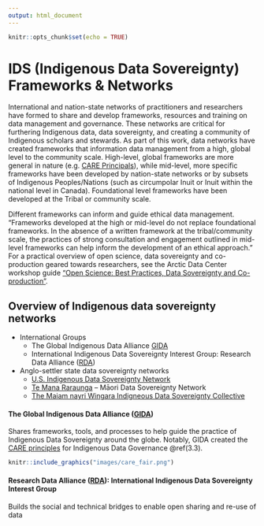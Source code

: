 ```yaml
---
output: html_document
---
```


```r
knitr::opts_chunk$set(echo = TRUE)
```

# IDS (Indigenous Data Sovereignty) Frameworks & Networks
International and nation-state networks of practitioners and researchers have formed to share and develop frameworks, resources and training on data management and governance. These networks are critical for furthering Indigenous data, data sovereignty, and creating a community of Indigenous scholars and stewards. As part of this work, data networks have created frameworks that information data management from a high, global level to the community scale. High-level, global frameworks are more general in nature (e.g. [CARE Principals](https://static1.squarespace.com/static/5d3799de845604000199cd24/t/5da9f4479ecab221ce848fb2/1571419335217/CARE+Principles_One+Pagers+FINAL_Oct_17_2019.pdf)), while mid-level, more specific frameworks have been developed by nation-state networks or by subsets of Indigenous Peoples/Nations (such as circumpolar Inuit or Inuit within the national level in Canada). Foundational level frameworks have been developed at the Tribal or community scale.

Different frameworks can inform and guide ethical data management. "Frameworks developed at the high or mid-level do not replace foundational frameworks. In the absence of a written framework at the tribal/community scale, the practices of strong consultation and engagement outlined in mid-level frameworks can help inform the development of an ethical approach." For a practical overview of open science, data sovereignty and co-production geared towards researchers, see the Arctic Data Center workshop guide ["Open Science: Best Practices, Data Sovereignty and Co-production"](https://learning.nceas.ucsb.edu/2022-03-assw/index.html).


## Overview of Indigenous data sovereignty networks {-}
- International Groups
  - The Global Indigenous Data Alliance [GIDA](https://www.gida-global.org/)
  - International Indigenous Data Sovereignty Interest Group: Research Data Alliance ([RDA](https://www.rd-alliance.org/groups/international-indigenous-data-sovereignty-ig))
- Anglo-settler state data sovereignty networks
  - [U.S. Indigenous Data Sovereignty Network](https://usindigenousdata.org/)
  - [Te Mana Raraunga](https://www.temanararaunga.maori.nz/) – Māori Data Sovereignty Network
  - [The Maiam nayri Wingara Indigneous Data Sovereignty Collective](https://www.maiamnayriwingara.org/)

#### The Global Indigenous Data Alliance ([GIDA](https://www.gida-global.org/)) {-}
Shares frameworks, tools, and processes to help guide the practice of Indigenous Data Sovereignty around the globe. Notably, GIDA created the [CARE principles](https://www.gida-global.org/care) for Indigenous Data Governance \@ref(3.3). 

```r

knitr::include_graphics("images/care_fair.png")


```


#### Research Data Alliance ([RDA](https://www.rd-alliance.org/groups/international-indigenous-data-sovereignty-ig)): International Indigenous Data Sovereignty Interest Group  {-} 
Builds the social and technical bridges to enable open sharing and re-use of data


